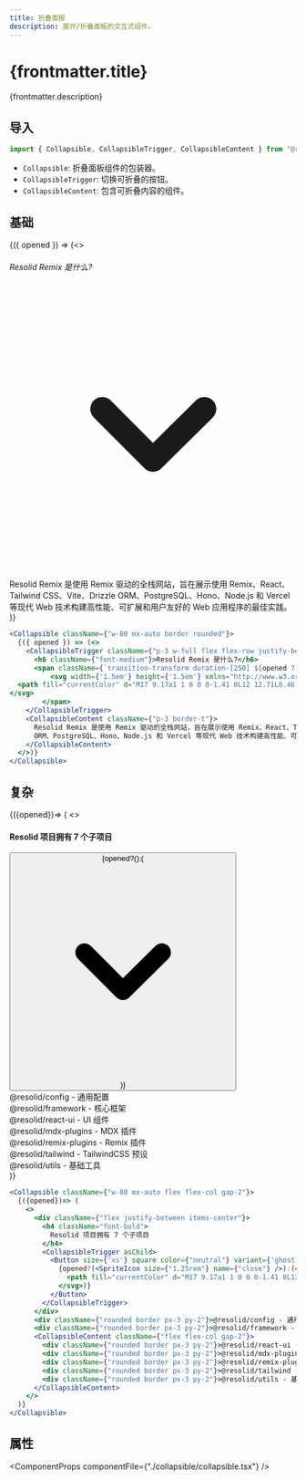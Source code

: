 ```yaml
---
title: 折叠面板
description: 展开/折叠面板的交互式组件。
---
```




# {frontmatter.title}

{frontmatter.description}

## 导入

```js
import { Collapsible, CollapsibleTrigger, CollapsibleContent } from "@resolid/react-ui";
```

- `Collapsible`: 折叠面板组件的包装器。
- `CollapsibleTrigger`: 切换可折叠的按钮。
- `CollapsibleContent`: 包含可折叠内容的组件。

## 基础

<section className={'example group'}>
  <div className={"not-prose rounded-t border p-3"}>
    <Collapsible className={"w-80 mx-auto border rounded"}>
      {({ opened }) => (<>
        <CollapsibleTrigger className={"p-3 w-full flex flex-row justify-between items-center"}>
          <h6 className={"font-medium"}>Resolid Remix 是什么?</h6>
          <span className={`transition-transform duration-[250] ${opened ? 'rotate-180' : ''}`}>
            <svg width={'1.5em'} height={'1.5em'} xmlns="http://www.w3.org/2000/svg" viewBox="0 0 24 24">
	<path fill="currentColor" d="M17 9.17a1 1 0 0 0-1.41 0L12 12.71L8.46 9.17a1 1 0 0 0-1.41 0a1 1 0 0 0 0 1.42l4.24 4.24a1 1 0 0 0 1.42 0L17 10.59a1 1 0 0 0 0-1.42" />
</svg>
          </span>
        </CollapsibleTrigger>
        <CollapsibleContent className={"p-3 border-t"}>
          Resolid Remix 是使用 Remix 驱动的全栈网站，旨在展示使用 Remix、React、Tailwind CSS、Vite、Drizzle
        ORM、PostgreSQL、Hono、Node.js 和 Vercel 等现代 Web 技术构建高性能、可扩展和用户友好的 Web 应用程序的最佳实践。
        </CollapsibleContent>
      </>)}
    </Collapsible>
  </div>

  ```jsx
  <Collapsible className={"w-80 mx-auto border rounded"}>
    {({ opened }) => (<>
      <CollapsibleTrigger className={"p-3 w-full flex flex-row justify-between items-center"}>
        <h6 className={"font-medium"}>Resolid Remix 是什么?</h6>
        <span className={`transition-transform duration-[250] ${opened ? 'rotate-180' : ''}`}>
            <svg width={'1.5em'} height={'1.5em'} xmlns="http://www.w3.org/2000/svg" viewBox="0 0 24 24">
	<path fill="currentColor" d="M17 9.17a1 1 0 0 0-1.41 0L12 12.71L8.46 9.17a1 1 0 0 0-1.41 0a1 1 0 0 0 0 1.42l4.24 4.24a1 1 0 0 0 1.42 0L17 10.59a1 1 0 0 0 0-1.42" />
</svg>
          </span>
      </CollapsibleTrigger>
      <CollapsibleContent className={"p-3 border-t"}>
        Resolid Remix 是使用 Remix 驱动的全栈网站，旨在展示使用 Remix、React、Tailwind CSS、Vite、Drizzle
        ORM、PostgreSQL、Hono、Node.js 和 Vercel 等现代 Web 技术构建高性能、可扩展和用户友好的 Web 应用程序的最佳实践。
      </CollapsibleContent>
    </>)}
  </Collapsible>
  ```
</section>

## 复杂

<section className={'example group'}>
  <div className={"not-prose rounded-t border p-3"}>
    <Collapsible className={"w-80 mx-auto flex flex-col gap-2"}>
      {({opened})=> (
        <>
          <div className={"flex justify-between items-center"}>
            <h4 className="font-bold">
              Resolid 项目拥有 7 个子项目
            </h4>
            <CollapsibleTrigger asChild>
              <Button size={'xs'} square color={"neutral"} variant={'ghost'}>
                {opened?(<SpriteIcon size={"1.25rem"} name={"close"} />):(<svg width={'1.5em'} height={'1.5em'} xmlns="http://www.w3.org/2000/svg" viewBox="0 0 24 24">
                  <path fill="currentColor" d="M17 9.17a1 1 0 0 0-1.41 0L12 12.71L8.46 9.17a1 1 0 0 0-1.41 0a1 1 0 0 0 0 1.42l4.24 4.24a1 1 0 0 0 1.42 0L17 10.59a1 1 0 0 0 0-1.42" />
                </svg>)}
              </Button>
            </CollapsibleTrigger>
          </div>
          <div className={"rounded border px-3 py-2"}>@resolid/config - 通用配置</div>
          <div className={"rounded border px-3 py-2"}>@resolid/framework - 核心框架</div>
          <CollapsibleContent className={"flex flex-col gap-2"}>
            <div className={"rounded border px-3 py-2"}>@resolid/react-ui - UI 组件</div>
            <div className={"rounded border px-3 py-2"}>@resolid/mdx-plugins - MDX 插件</div>
            <div className={"rounded border px-3 py-2"}>@resolid/remix-plugins - Remix 插件</div>
            <div className={"rounded border px-3 py-2"}>@resolid/tailwind - TailwindCSS 预设</div>
            <div className={"rounded border px-3 py-2"}>@resolid/utils - 基础工具</div>
          </CollapsibleContent>
        </>
      )}
    </Collapsible>
  </div>

  ```jsx
  <Collapsible className={"w-80 mx-auto flex flex-col gap-2"}>
    {({opened})=> (
      <>
        <div className={"flex justify-between items-center"}>
          <h4 className="font-bold">
            Resolid 项目拥有 7 个子项目
          </h4>
          <CollapsibleTrigger asChild>
            <Button size={'xs'} square color={"neutral"} variant={'ghost'}>
              {opened?(<SpriteIcon size={"1.25rem"} name={"close"} />):(<svg width={'1.5em'} height={'1.5em'} xmlns="http://www.w3.org/2000/svg" viewBox="0 0 24 24">
                <path fill="currentColor" d="M17 9.17a1 1 0 0 0-1.41 0L12 12.71L8.46 9.17a1 1 0 0 0-1.41 0a1 1 0 0 0 0 1.42l4.24 4.24a1 1 0 0 0 1.42 0L17 10.59a1 1 0 0 0 0-1.42" />
              </svg>)}
            </Button>
          </CollapsibleTrigger>
        </div>
        <div className={"rounded border px-3 py-2"}>@resolid/config - 通用配置</div>
        <div className={"rounded border px-3 py-2"}>@resolid/framework - 核心框架</div>
        <CollapsibleContent className={"flex flex-col gap-2"}>
          <div className={"rounded border px-3 py-2"}>@resolid/react-ui - UI 组件</div>
          <div className={"rounded border px-3 py-2"}>@resolid/mdx-plugins - MDX 插件</div>
          <div className={"rounded border px-3 py-2"}>@resolid/remix-plugins - Remix 插件</div>
          <div className={"rounded border px-3 py-2"}>@resolid/tailwind - TailwindCSS 预设</div>
          <div className={"rounded border px-3 py-2"}>@resolid/utils - 基础工具</div>
        </CollapsibleContent>
      </>
    )}
  </Collapsible>
  ```
</section>


## 属性

<ComponentProps componentFile={"./collapsible/collapsible.tsx"} />
